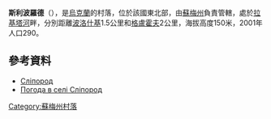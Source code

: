 {{coord|51|39|5|N|33|50|43|E|scale:100000_region:UA|display=title}}

'''斯利波羅德'''（{{lang-uk|Сліпород}}），是[[烏克蘭|烏克蘭]]的村落，位於該國東北部，由[[蘇梅州|蘇梅州]]負責管轄，處於[[拉基塔河|拉基塔河]]畔，分別距離[[波洛什基|波洛什基]]1.5公里和[[格盧霍夫|格盧霍夫]]2公里，海拔高度150米，2001年人口290。

==參考資料==
*[http://w1.c1.rada.gov.ua/pls/z7502/A005?rdat1=02.02.2010&rf7571=28538 Сліпород]{{dead link|date=2018年3月 |bot=InternetArchiveBot |fix-attempted=yes }}
* [http://weather.in.ua/ua/symskaja/24099 Погода в селі Сліпород] {{Wayback|url=http://weather.in.ua/ua/symskaja/24099 |date=20111219234313 }}

{{DEFAULTSORT:Сліпород}}
[[Category:蘇梅州村落|Category:蘇梅州村落]]


{{Sumy-geo-stub}}